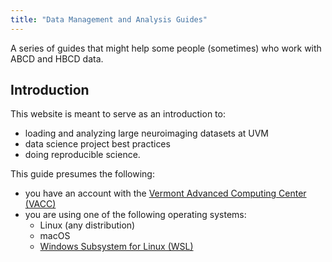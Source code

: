 ```yaml
---
title: "Data Management and Analysis Guides"
---
```


A series of guides that might help some people (sometimes) who work with ABCD and
HBCD data.

## Introduction

This website is meant to serve as an introduction to:

- loading and analyzing large neuroimaging datasets at UVM
- data science project best practices
- doing reproducible science.

This guide presumes the following:

- you have an account with the [Vermont Advanced Computing Center (VACC)](https://www.uvm.edu/vacc)
- you are using one of the following operating systems:
    - Linux (any distribution)
    - macOS
    - [Windows Subsystem for Linux (WSL)](https://learn.microsoft.com/en-us/windows/wsl/install)
